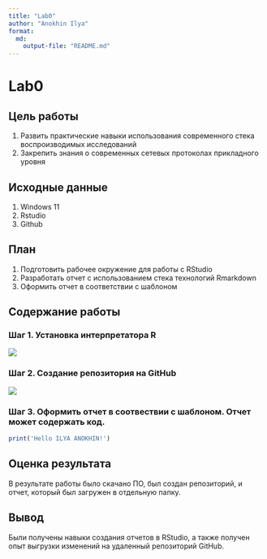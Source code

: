 ```yaml
---
title: "Lab0"
author: "Anokhin Ilya"
format:
  md:
    output-file: "README.md"
---
```

# Lab0

## Цель работы

1)  Развить практические навыки использования современного стека воспроизводимых исследований
2)  Закрепить знания о современных сетевых протоколах прикладного уровня

## Исходные данные

1)  Windows 11
2)  Rstudio
3)  Github

## План

1)  Подготовить рабочее окружение для работы с RStudio
2)  Разработать отчет с использованием стека технологий Rmarkdown
3)  Оформить отчет в соответствии с шаблоном

## Содержание работы

### Шаг 1. Установка интерпретатора R

![](./IMG/RDOWNLOAD.png)

### Шаг 2. Создание репозитория на GitHub

![](./IMG/LAB0.png)

### Шаг 3. Оформить отчет в соотвествии с шаблоном. Отчет может содержать код.

```r
print('Hello ILYA ANOKHIN!')
```

## Оценка результата

В результате работы было скачано ПО, был создан репозиторий, и отчет, который был загружен в отдельную папку.

## Вывод

Были получены навыки создания отчетов в RStudio, а также получен опыт выгрузки изменений на удаленный репозиторий GitHub.
